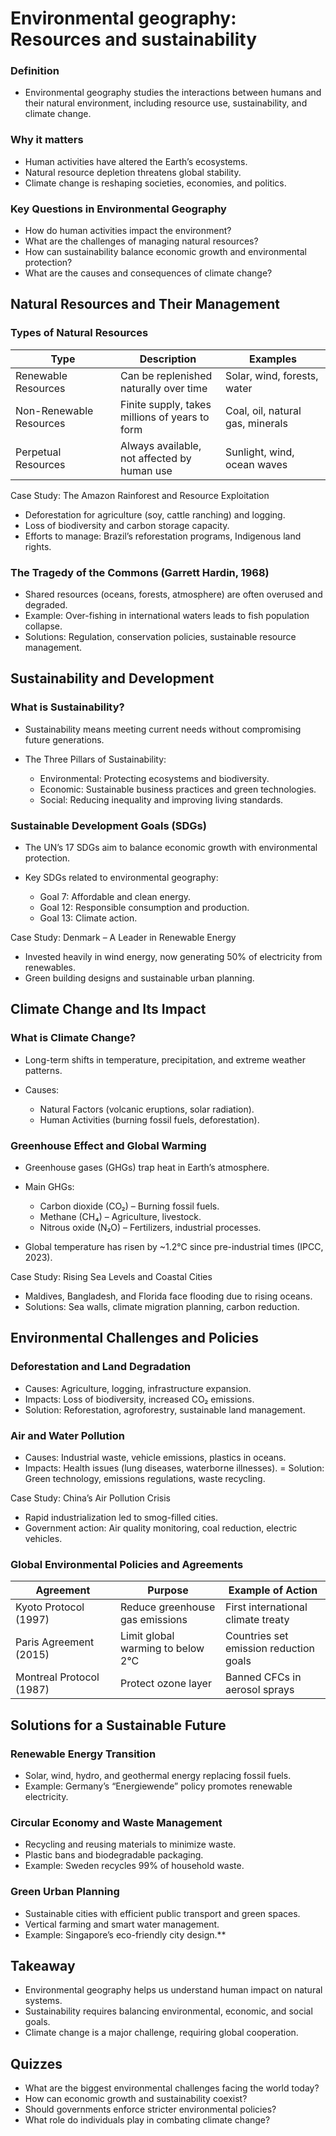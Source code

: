 # Environmental geography: Resources and sustainability

### Definition

-   Environmental geography studies the interactions between humans and their natural environment, including resource use, sustainability, and climate change.

### Why it matters

-   Human activities have altered the Earth’s ecosystems.
-   Natural resource depletion threatens global stability.
-   Climate change is reshaping societies, economies, and politics.

### Key Questions in Environmental Geography

-   How do human activities impact the environment?
-   What are the challenges of managing natural resources?
-   How can sustainability balance economic growth and environmental protection?
-   What are the causes and consequences of climate change?

## Natural Resources and Their Management

### Types of Natural Resources

| Type | Description | Examples |
|----|----|----|
| Renewable Resources | Can be replenished naturally over time | Solar, wind, forests, water |
| Non-Renewable Resources | Finite supply, takes millions of years to form | Coal, oil, natural gas, minerals |
| Perpetual Resources | Always available, not affected by human use | Sunlight, wind, ocean waves |

Case Study: The Amazon Rainforest and Resource Exploitation

-   Deforestation for agriculture (soy, cattle ranching) and logging.
-   Loss of biodiversity and carbon storage capacity.
-   Efforts to manage: Brazil’s reforestation programs, Indigenous land rights.

### The Tragedy of the Commons (Garrett Hardin, 1968)

-   Shared resources (oceans, forests, atmosphere) are often overused and degraded.
-   Example: Over-fishing in international waters leads to fish population collapse.
-   Solutions: Regulation, conservation policies, sustainable resource management.

## Sustainability and Development

### What is Sustainability?

-   Sustainability means meeting current needs without compromising future generations.

-   The Three Pillars of Sustainability:

    -   Environmental: Protecting ecosystems and biodiversity.
    -   Economic: Sustainable business practices and green technologies.
    -   Social: Reducing inequality and improving living standards.

### Sustainable Development Goals (SDGs)

-   The UN’s 17 SDGs aim to balance economic growth with environmental protection.

-   Key SDGs related to environmental geography:

    -   Goal 7: Affordable and clean energy.
    -   Goal 12: Responsible consumption and production.
    -   Goal 13: Climate action.

Case Study: Denmark – A Leader in Renewable Energy

-   Invested heavily in wind energy, now generating 50% of electricity from renewables.
-   Green building designs and sustainable urban planning.

## Climate Change and Its Impact

### What is Climate Change?

-   Long-term shifts in temperature, precipitation, and extreme weather patterns.

-   Causes:

    -   Natural Factors (volcanic eruptions, solar radiation).
    -   Human Activities (burning fossil fuels, deforestation).

### Greenhouse Effect and Global Warming

-   Greenhouse gases (GHGs) trap heat in Earth’s atmosphere.

-   Main GHGs:

    -   Carbon dioxide (CO₂) – Burning fossil fuels.
    -   Methane (CH₄) – Agriculture, livestock.
    -   Nitrous oxide (N₂O) – Fertilizers, industrial processes.

-   Global temperature has risen by \~1.2°C since pre-industrial times (IPCC, 2023).

Case Study: Rising Sea Levels and Coastal Cities

-   Maldives, Bangladesh, and Florida face flooding due to rising oceans.
-   Solutions: Sea walls, climate migration planning, carbon reduction.

## Environmental Challenges and Policies

### Deforestation and Land Degradation

-   Causes: Agriculture, logging, infrastructure expansion.
-   Impacts: Loss of biodiversity, increased CO₂ emissions.
-   Solution: Reforestation, agroforestry, sustainable land management.

### Air and Water Pollution

-   Causes: Industrial waste, vehicle emissions, plastics in oceans.
-   Impacts: Health issues (lung diseases, waterborne illnesses). = Solution: Green technology, emissions regulations, waste recycling.

Case Study: China’s Air Pollution Crisis

-   Rapid industrialization led to smog-filled cities.
-   Government action: Air quality monitoring, coal reduction, electric vehicles.

### Global Environmental Policies and Agreements

| Agreement | Purpose | Example of Action |
|----|----|----|
| Kyoto Protocol (1997) | Reduce greenhouse gas emissions | First international climate treaty |
| Paris Agreement (2015) | Limit global warming to below 2°C | Countries set emission reduction goals |
| Montreal Protocol (1987) | Protect ozone layer | Banned CFCs in aerosol sprays |

## Solutions for a Sustainable Future

### Renewable Energy Transition

-   Solar, wind, hydro, and geothermal energy replacing fossil fuels.
-   Example: Germany’s “Energiewende” policy promotes renewable electricity.

### Circular Economy and Waste Management

-   Recycling and reusing materials to minimize waste.
-   Plastic bans and biodegradable packaging.
-   Example: Sweden recycles 99% of household waste.

### Green Urban Planning

-   Sustainable cities with efficient public transport and green spaces.
-   Vertical farming and smart water management.
-   Example: Singapore’s eco-friendly city design.\*\*

## Takeaway

-   Environmental geography helps us understand human impact on natural systems.
-   Sustainability requires balancing environmental, economic, and social goals.
-   Climate change is a major challenge, requiring global cooperation.

## Quizzes

-   What are the biggest environmental challenges facing the world today?
-   How can economic growth and sustainability coexist?
-   Should governments enforce stricter environmental policies?
-   What role do individuals play in combating climate change?
